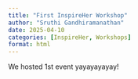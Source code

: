```yaml
---
title: "First InspireHer Workshop"
author: "Sruthi Gandhiramanathan"
date: 2025-04-10
categories: [InspireHer, Workshops]
format: html
---
```


We hosted 1st event yayayayayay!